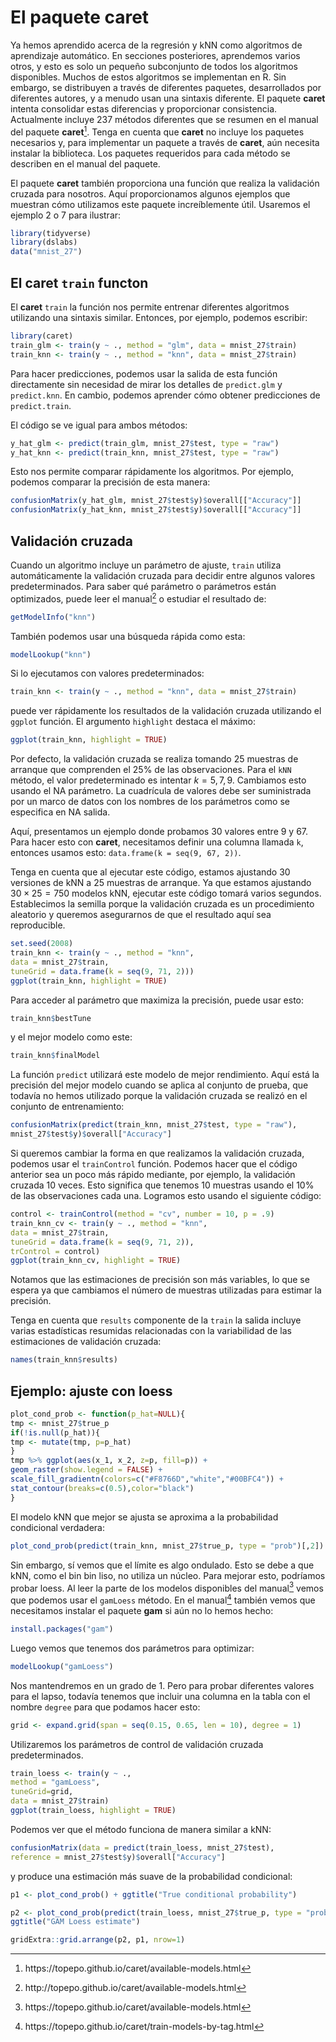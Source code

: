 # El paquete caret {#caret}

Ya hemos aprendido acerca de la regresión y kNN como algoritmos de aprendizaje automático. En secciones posteriores, aprendemos varios otros, y esto es solo un pequeño subconjunto de todos los algoritmos disponibles. Muchos de estos algoritmos se implementan en R. Sin embargo, se distribuyen a través de diferentes paquetes, desarrollados por diferentes autores, y a menudo usan una sintaxis diferente. El paquete __caret__ intenta consolidar estas diferencias y proporcionar consistencia. Actualmente incluye 237 métodos diferentes que se resumen en el manual del paquete __caret__^[https://topepo.github.io/caret/available-models.html]. Tenga en cuenta que __caret__ no incluye los paquetes necesarios y, para implementar un paquete a través de __caret__, aún necesita instalar la biblioteca. Los paquetes requeridos para cada método se describen en el manual del paquete.

El paquete __caret__ también proporciona una función que realiza la validación cruzada para nosotros. Aquí proporcionamos algunos ejemplos que muestran cómo utilizamos este paquete increíblemente útil. Usaremos el ejemplo 2 o 7 para ilustrar:

```r
library(tidyverse)
library(dslabs)
data("mnist_27")
```


## El caret `train` functon

El __caret__ `train` la función nos permite entrenar diferentes algoritmos utilizando una sintaxis similar. Entonces, por ejemplo, podemos escribir:

```r
library(caret)
train_glm <- train(y ~ ., method = "glm", data = mnist_27$train)
train_knn <- train(y ~ ., method = "knn", data = mnist_27$train)
```

Para hacer predicciones, podemos usar la salida de esta función directamente sin necesidad de mirar los detalles de `predict.glm` y `predict.knn`. En cambio, podemos aprender cómo obtener predicciones de `predict.train`.

El código se ve igual para ambos métodos:
```r
y_hat_glm <- predict(train_glm, mnist_27$test, type = "raw")
y_hat_knn <- predict(train_knn, mnist_27$test, type = "raw")
```

Esto nos permite comparar rápidamente los algoritmos. Por ejemplo, podemos comparar la precisión de esta manera:

```r
confusionMatrix(y_hat_glm, mnist_27$test$y)$overall[["Accuracy"]]
confusionMatrix(y_hat_knn, mnist_27$test$y)$overall[["Accuracy"]]
```

## Validación cruzada {#caret-cv}

Cuando un algoritmo incluye un parámetro de ajuste, `train` utiliza automáticamente la validación cruzada para decidir entre algunos valores predeterminados. Para saber qué parámetro o parámetros están optimizados, puede leer el manual^[http://topepo.github.io/caret/available-models.html] o estudiar el resultado de:

```r
getModelInfo("knn")
```

También podemos usar una búsqueda rápida como esta:

```r
modelLookup("knn")
```

Si lo ejecutamos con valores predeterminados:

```r
train_knn <- train(y ~ ., method = "knn", data = mnist_27$train)
```

puede ver rápidamente los resultados de la validación cruzada utilizando el `ggplot` función. El argumento `highlight` destaca el máximo:

```r
ggplot(train_knn, highlight = TRUE)
```

Por defecto, la validación cruzada se realiza tomando 25 muestras de arranque que comprenden el 25% de las observaciones. Para el `kNN` método, el valor predeterminado es intentar $k=5,7,9$. Cambiamos esto usando el NA parámetro. La cuadrícula de valores debe ser suministrada por un marco de datos con los nombres de los parámetros como se especifica en NA salida.

Aquí, presentamos un ejemplo donde probamos 30 valores entre 9 y 67. Para hacer esto con __caret__, necesitamos definir una columna llamada `k`, entonces usamos esto:
`data.frame(k = seq(9, 67, 2))`.

Tenga en cuenta que al ejecutar este código, estamos ajustando 30 versiones de kNN a 25 muestras de arranque. Ya que estamos ajustando $30 \times 25 = 750$ modelos kNN, ejecutar este código tomará varios segundos. Establecimos la semilla porque la validación cruzada es un procedimiento aleatorio y queremos asegurarnos de que el resultado aquí sea reproducible.

```r
set.seed(2008)
train_knn <- train(y ~ ., method = "knn",
data = mnist_27$train,
tuneGrid = data.frame(k = seq(9, 71, 2)))
ggplot(train_knn, highlight = TRUE)
```

Para acceder al parámetro que maximiza la precisión, puede usar esto:

```r
train_knn$bestTune
```

y el mejor modelo como este:

```r
train_knn$finalModel
```

La función `predict` utilizará este modelo de mejor rendimiento. Aquí está la precisión del mejor modelo cuando se aplica al conjunto de prueba, que todavía no hemos utilizado porque la validación cruzada se realizó en el conjunto de entrenamiento:

```r
confusionMatrix(predict(train_knn, mnist_27$test, type = "raw"),
mnist_27$test$y)$overall["Accuracy"]
```

Si queremos cambiar la forma en que realizamos la validación cruzada, podemos usar el `trainControl` función. Podemos hacer que el código anterior sea un poco más rápido mediante, por ejemplo, la validación cruzada 10 veces. Esto significa que tenemos 10 muestras usando el 10% de las observaciones cada una. Logramos esto usando el siguiente código:

```r
control <- trainControl(method = "cv", number = 10, p = .9)
train_knn_cv <- train(y ~ ., method = "knn",
data = mnist_27$train,
tuneGrid = data.frame(k = seq(9, 71, 2)),
trControl = control)
ggplot(train_knn_cv, highlight = TRUE)
```

Notamos que las estimaciones de precisión son más variables, lo que se espera ya que cambiamos el número de muestras utilizadas para estimar la precisión.

Tenga en cuenta que `results` componente de la `train` la salida incluye varias estadísticas resumidas relacionadas con la variabilidad de las estimaciones de validación cruzada:

```r
names(train_knn$results)
```

<!--We can also see the standard deviation bars obtained from the cross validation samples:

```r
train_knn$results %>%
ggplot(aes(x = k, y = Accuracy)) +
geom_line() +
geom_point() +
geom_errorbar(aes(x = k,
ymin = Accuracy - AccuracySD,
ymax = Accuracy + AccuracySD))
```
-->

## Ejemplo: ajuste con loess

```r
plot_cond_prob <- function(p_hat=NULL){
tmp <- mnist_27$true_p
if(!is.null(p_hat)){
tmp <- mutate(tmp, p=p_hat)
}
tmp %>% ggplot(aes(x_1, x_2, z=p, fill=p)) +
geom_raster(show.legend = FALSE) +
scale_fill_gradientn(colors=c("#F8766D","white","#00BFC4")) +
stat_contour(breaks=c(0.5),color="black")
}
```

El modelo kNN que mejor se ajusta se aproxima a la probabilidad condicional verdadera:
```r
plot_cond_prob(predict(train_knn, mnist_27$true_p, type = "prob")[,2])
```

Sin embargo, sí vemos que el límite es algo ondulado. Esto se debe a que kNN, como el bin bin liso, no utiliza un núcleo. Para mejorar esto, podríamos probar loess. Al leer la parte de los modelos disponibles del manual^[https://topepo.github.io/caret/available-models.html] vemos que podemos usar el `gamLoess` método.
En el manual^[https://topepo.github.io/caret/train-models-by-tag.html] también vemos que necesitamos instalar el paquete __gam__ si aún no lo hemos hecho:

```r
install.packages("gam")
```

Luego vemos que tenemos dos parámetros para optimizar:

```r
modelLookup("gamLoess")
```

Nos mantendremos en un grado de 1. Pero para probar diferentes valores para el lapso, todavía tenemos que incluir una columna en la tabla con el nombre `degree` para que podamos hacer esto:

```r
grid <- expand.grid(span = seq(0.15, 0.65, len = 10), degree = 1)
```

Utilizaremos los parámetros de control de validación cruzada predeterminados.

```r
train_loess <- train(y ~ .,
method = "gamLoess",
tuneGrid=grid,
data = mnist_27$train)
ggplot(train_loess, highlight = TRUE)
```

Podemos ver que el método funciona de manera similar a kNN:

```r
confusionMatrix(data = predict(train_loess, mnist_27$test),
reference = mnist_27$test$y)$overall["Accuracy"]
```

y produce una estimación más suave de la probabilidad condicional:

```r
p1 <- plot_cond_prob() + ggtitle("True conditional probability")

p2 <- plot_cond_prob(predict(train_loess, mnist_27$true_p, type = "prob")[,2]) +
ggtitle("GAM Loess estimate")

gridExtra::grid.arrange(p2, p1, nrow=1)
```


